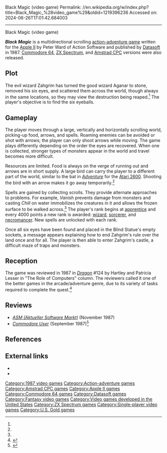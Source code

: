 Black Magic (video game)
Permalink: //en.wikipedia.org/w/index.php?title=Black_Magic_%28video_game%29&oldid=1219396236
Accessed on: 2024-06-26T17:01:42.684003



------
Black Magic (video game)
{{short description|1987 action-adventure video game}}
{{refimprove|date=October 2017}}
{{Infobox video game
| title = Black Magic
| image = Black Magic Coverart.png
| caption = 
| developer = Action Software
| publisher = [[Datasoft]]<br>[[U.S. Gold]] (UK)<ref name=sc>{{WoS game|id=0000553|name=Black Magic}}</ref>
| designer = Peter Ward<ref name=manual />
| released = 1987
| genre = [[Action-adventure game|Action-adventure]]
| modes = [[Single-player video game|Single-player]]
| platforms = [[Amstrad CPC]], [[Apple II]], [[Commodore 64]], [[ZX Spectrum]]
}}

'''''Black Magic''''' is a multidirectional scrolling [[action-adventure game]] written for the [[Apple II]] by Peter Ward of Action Software and published by [[Datasoft]] in 1987. [[Commodore 64]], [[ZX Spectrum]], and [[Amstrad CPC]] versions were also released.

==Plot==
The evil wizard Zahgrim has turned the good wizard Aganar to stone, removed his six eyes, and scattered them across the world, though always in the same locations, so they may view the destruction being reaped.<ref name=manual/> The player's objective is to find the six eyeballs.

==Gameplay==
The player moves through a large, vertically and horizontally scrolling world, picking-up food, arrows, and spells. Roaming enemies can be avoided or shot with arrows; the player can only shoot arrows while moving. The game plays differently depending on the order the eyes are recovered. When one is collected, stronger types of monsters appear in the world and travel becomes more difficult. 

Resources are limited. Food is always on the verge of running out and arrows are in short supply.  A large bird can carry the player to a different part of the world, similar to the bat in ''[[Adventure (1980 video game)|Adventure]]'' for the [[Atari 2600]]. Shooting the bird with an arrow makes it go away temporarily.<ref name=manual/>

Spells are gained by collecting scrolls. They provide alternate approaches to problems. For example, ''Vanish'' prevents damage from monsters and casting ''Chill'' on water immobilizes the creatures in it and allows the frozen surface to be walked across.<ref name=manual/> The player's rank begins at [[apprentice]] and every 4000 points a new rank is awarded: [[Magician (fantasy)|wizard]], [[Magician (fantasy)|sorcerer]], and [[necromancer]]. New spells are unlocked with each rank.

Once all six eyes have been found and placed in the Blind Statue's empty sockets, a message appears explaining how to end Zahgrim's rule over the land once and for all. The player is then able to enter Zahgrim's castle, a difficult maze of traps and monsters.

==Reception==
The game was reviewed in 1987 in ''[[Dragon (magazine)|Dragon]]'' #124 by Hartley and Patricia Lesser in "The Role of Computers" column. The reviewers called it one of the better games in the arcade/adventure genre, due to its variety of tasks required to complete the quest.<ref name="Dragon124">{{cite journal
|title=The Role of Computers
|last1=Lesser|last2=Lesser|first1=Hartley|first2=Patricia
|journal=Dragon
|issue=124
|date=August 1987
|pages=92–96}}</ref>

==Reviews==
* ''[[ASM (Aktueller Software Markt)]]'' (November 1987)
* ''[[Commodore User]]'' (September 1987)<ref>{{Cite magazine|url=https://archive.org/details/commodore-user-magazine-48/page/n37/mode/2up |magazine=Commodore User |title=Black Magic |date=September 1987 |issue=48 |last1=Buciak |first1=Bohdan |page=38}}</ref>

==References==
{{reflist|refs=
<ref name="manual">{{cite book |title=Black Magic manual (Commodore 64)|date=1987 |publisher=Datasoft |url=https://archive.org/details/vgmuseum_datasoft_blackmagic-alt-manual/page/n0 |via=archive.org}}</ref>
}}

==External links==
* {{WoS game|id=0000553|name=Black Magic}}
* {{Lemon64 game|id=287|name=Black Magic}}

[[Category:1987 video games]]
[[Category:Action-adventure games]]
[[Category:Amstrad CPC games]]
[[Category:Apple II games]]
[[Category:Commodore 64 games]]
[[Category:Datasoft games]]
[[Category:Fantasy video games]]
[[Category:Video games developed in the United States]]
[[Category:ZX Spectrum games]]
[[Category:Single-player video games]]
[[Category:U.S. Gold games]]